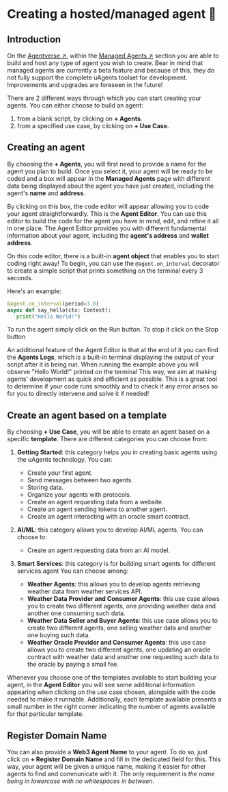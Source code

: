 # Creating a hosted/managed agent 🤖

## Introduction

On the [Agentverse ↗️](https://agentverse.ai/), within the [Managed Agents ↗️](/concepts/agent-services/agent-hosting.mdx) section you are able to build and host any type of agent you wish to create. Bear in mind that managed agents are currently a beta feature and because of this, they do not fully support the complete uAgents toolset for development. Improvements and upgrades are foreseen in the future!

There are 2 different ways through which you can start creating your agents. You can either choose to build an agent:

1.  from a blank script, by clicking on **+ Agents**.
2.  from a specified use case, by clicking on **+ Use Case**.

## Creating an agent

By choosing the **+ Agents**, you will first need to provide a name for the agent you plan to build.
Once you select it, your agent will be ready to be coded and a box will appear in the **Managed Agents** page with different data being displayed about the agent you have just created, including the agent's **name** and **address**.

By clicking on this box, the code editor will appear allowing you to code your agent straightforwardly. This is the **Agent Editor**. You can use this editor to build the code for the agent you have in mind, edit, and refine it all in one place. The Agent Editor provides you with different fundamental information about your agent, including the **agent's address** and **wallet address**.

On this code editor, there is a built-in **agent object** that enables you to start coding right away! To begin, you can use the `@agent.on_interval` decorator to create a simple script that prints something on the terminal every 3 seconds.

Here's an example:

   ```py copy
   @agent.on_interval(period=3.0)
   async def say_hello(ctx: Context):
      print("Hello World!")
   ```
To run the agent simply click on the Run button. To stop it click on the Stop button

An additional feature of the Agent Editor is that at the end of it you can find the **Agents Logs**, which is a built-in terminal displaying the output of your script after it is being run. When running the example above you will observe "Hello World!" printed on the terminal
This way, we aim at making agents' development as quick and efficient as possible. This is a great tool to determine if your code runs smoothly and to check if any error arises so for you to directly intervene and solve it if needed!

## Create an agent based on a template

By choosing **+ Use Case**, you will be able to create an agent based on a specific **template**. There are different categories you can choose from:

1. **Getting Started**: this category helps you in creating basic agents using the uAgents technology.
   You can:

   - Create your first agent.
   - Send messages between two agents.
   - Storing data.
   - Organize your agents with protocols.
   - Create an agent requesting data from a website.
   - Create an agent sending tokens to another agent.
   - Create an agent interacting with an oracle smart contract.

2. **AI/ML**: this category allows you to develop AI/ML agents.
   You can choose to:

   - Create an agent requesting data from an AI model.

3. **Smart Services**: this category is for building smart agents for different services.agent
   You can choose among:
   - **Weather Agents**: this allows you to develop agents retrieving weather data from weather services API.
   - **Weather Data Provider and Consumer Agents**: this use case allows you to create two different agents, one providing weather data and another one consuming such data.
   - **Weather Data Seller and Buyer Agents**: this use case allows you to create two different agents, one selling weather data and another one buying such data.
   - **Weather Oracle Provider and Consumer Agents**: this use case allows you to create two different agents, one updating an oracle contract with weather data and another one requesting such data to the oracle by paying a small fee.

Whenever you choose one of the templates available to start building your agent, in the **Agent Editor** you will see some additional information appearing when clicking on the use case chosen, alongside with the code needed to make it runnable. Additionally, each template available presents a small number in the right corner indicating the number of agents available for that particular template.

## Register Domain Name

You can also provide a **Web3 Agent Name** to your agent. To do so, just click on **+ Register Domain Name** and fill in the dedicated field for this. This way, your agent will be given a unique name, making it easier for other agents to find and communicate with it. The only requirement is _the name being in lowercase with no whitespaces in between_.
